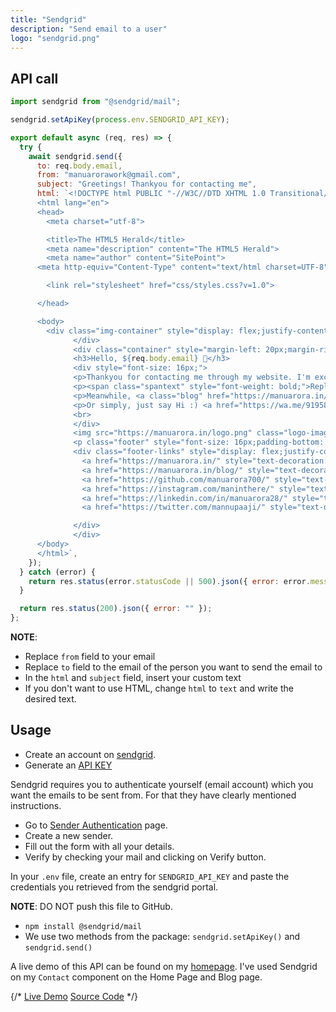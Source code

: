 ```yaml
---
title: "Sendgrid"
description: "Send email to a user"
logo: "sendgrid.png"
---
```


## API call

```js:/api/sendgrid.js
import sendgrid from "@sendgrid/mail";

sendgrid.setApiKey(process.env.SENDGRID_API_KEY);

export default async (req, res) => {
  try {
    await sendgrid.send({
      to: req.body.email,
      from: "manuarorawork@gmail.com",
      subject: "Greetings! Thankyou for contacting me",
      html: `<!DOCTYPE html PUBLIC "-//W3C//DTD XHTML 1.0 Transitional//EN" "http://www.w3.org/TR/xhtml1/DTD/xhtml1-transitional.dtd">
      <html lang="en">
      <head>
        <meta charset="utf-8">

        <title>The HTML5 Herald</title>
        <meta name="description" content="The HTML5 Herald">
        <meta name="author" content="SitePoint">
      <meta http-equiv="Content-Type" content="text/html charset=UTF-8" />

        <link rel="stylesheet" href="css/styles.css?v=1.0">

      </head>

      <body>
        <div class="img-container" style="display: flex;justify-content: center;align-items: center;border-radius: 5px;overflow: hidden; font-family: 'helvetica', 'ui-sans';">
              </div>
              <div class="container" style="margin-left: 20px;margin-right: 20px;">
              <h3>Hello, ${req.body.email} 👋</h3>
              <div style="font-size: 16px;">
              <p>Thankyou for contacting me through my website. I'm excited to work with you.</p>
              <p><span class="spantext" style="font-weight: bold;">Reply</span> to this email with your requirements and I will get back to you.</p>
              <p>Meanwhile, <a class="blog" href="https://manuarora.in/blog/" style="text-decoration: none;color: blue;font-weight: bold;">checkout my blog</a> to get more insights about my work.</p>
              <p>Or simply, just say Hi :) <a href="https://wa.me/919587738861?text=Hi" target="__blank" class="whatsapp" style="text-decoration: none;font-weight: bold;background: #10B981;padding: 4px;border-radius: 5px;color: white;">WhatsApp</a></p>
              <br>
              </div>
              <img src="https://manuarora.in/logo.png" class="logo-image" style="height: 50px;width: 50px;border-radius: 5px;overflow: hidden;">
              <p class="footer" style="font-size: 16px;padding-bottom: 20px;border-bottom: 1px solid #D1D5DB;">Regards<br>Manu Arora<br>Software Developer<br>+91 9587738861</p>
              <div class="footer-links" style="display: flex;justify-content: center;align-items: center;">
                <a href="https://manuarora.in/" style="text-decoration: none;margin: 8px;color: #9CA3AF;">Website</a>
                <a href="https://manuarora.in/blog/" style="text-decoration: none;margin: 8px;color: #9CA3AF;">Blog</a>
                <a href="https://github.com/manuarora700/" style="text-decoration: none;margin: 8px;color: #9CA3AF;">GitHub</a>
                <a href="https://instagram.com/maninthere/" style="text-decoration: none;margin: 8px;color: #9CA3AF;">Instagram</a>
                <a href="https://linkedin.com/in/manuarora28/" style="text-decoration: none;margin: 8px;color: #9CA3AF;">LinkedIn</a>
                <a href="https://twitter.com/mannupaaji/" style="text-decoration: none;margin: 8px;color: #9CA3AF;">Twitter</a>

              </div>
              </div>
      </body>
      </html>`,
    });
  } catch (error) {
    return res.status(error.statusCode || 500).json({ error: error.message });
  }

  return res.status(200).json({ error: "" });
};

```

**NOTE**:

- Replace `from` field to your email
- Replace `to` field to the email of the person you want to send the email to
- In the `html` and `subject` field, insert your custom text
- If you don't want to use HTML, change `html` to `text` and write the desired text.

## Usage

<Step number={1} title="Create an account on Sendgrid" />

- Create an account on [sendgrid](https://signup.sendgrid.com/).
- Generate an [API KEY](https://app.sendgrid.com/guide/integrate/langs/nodejs)

<Step number={2} title="Authenticate sender" />

Sendgrid requires you to authenticate yourself (email account) which you want the emails to be sent from. For that they have clearly mentioned instructions.

- Go to [Sender Authentication](https://app.sendgrid.com/settings/sender_auth) page.
- Create a new sender.
- Fill out the form with all your details.
- Verify by checking your mail and clicking on Verify button.

<Step number={3} title="Set environment variable" />

In your `.env` file, create an entry for `SENDGRID_API_KEY` and paste the credentials you retrieved from the sendgrid portal.

**NOTE**: DO NOT push this file to GitHub.

<Step number={4} title="Install @sendgrid/mail node package" />

- `npm install @sendgrid/mail`
- We use two methods from the package: `sendgrid.setApiKey()` and `sendgrid.send()`

A live demo of this API can be found on my [homepage](https://manuarora.in). I've used Sendgrid on my `Contact` component on the Home Page and Blog page.

{/* 
  [Live Demo](http://manuarora.in/demos/demo/movingcard)
  [Source Code](https://github.com/manuarora700/portfolio-website/tree/master/pages/demos/demo/movingcard) */}

